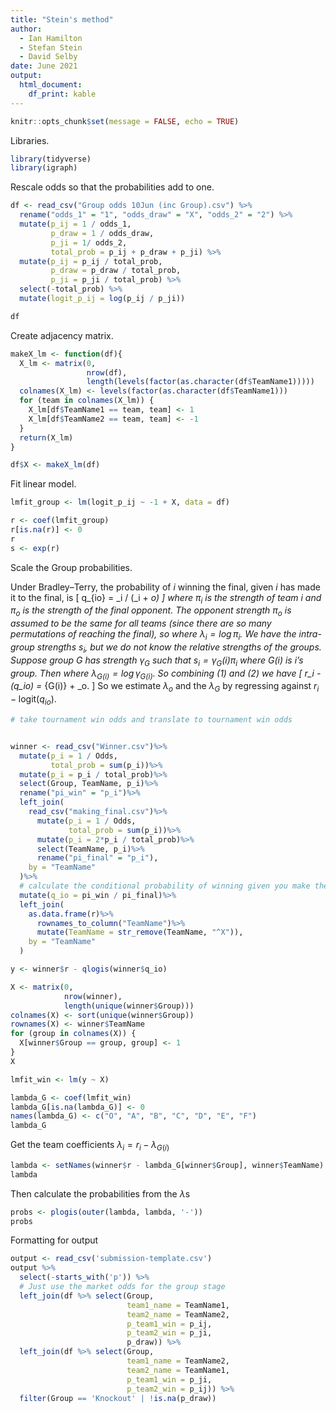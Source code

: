 ```yaml
---
title: "Stein's method"
author:
  - Ian Hamilton
  - Stefan Stein
  - David Selby
date: June 2021
output:
  html_document:
    df_print: kable
---
```


```r
knitr::opts_chunk$set(message = FALSE, echo = TRUE)
```

Libraries.

```r
library(tidyverse)
library(igraph)
```

Rescale odds so that the probabilities add to one.

```r
df <- read_csv("Group odds 10Jun (inc Group).csv") %>%
  rename("odds_1" = "1", "odds_draw" = "X", "odds_2" = "2") %>%
  mutate(p_ij = 1 / odds_1,
         p_draw = 1 / odds_draw,
         p_ji = 1/ odds_2,
         total_prob = p_ij + p_draw + p_ji) %>%
  mutate(p_ij = p_ij / total_prob,
         p_draw = p_draw / total_prob,
         p_ji = p_ji / total_prob) %>%
  select(-total_prob) %>%
  mutate(logit_p_ij = log(p_ij / p_ji))

df
```

Create adjacency matrix.

```r
makeX_lm <- function(df){
  X_lm <- matrix(0,
                 nrow(df),
                 length(levels(factor(as.character(df$TeamName1)))))
  colnames(X_lm) <- levels(factor(as.character(df$TeamName1)))
  for (team in colnames(X_lm)) {
    X_lm[df$TeamName1 == team, team] <- 1
    X_lm[df$TeamName2 == team, team] <- -1
  }
  return(X_lm)
}

df$X <- makeX_lm(df)
```

Fit linear model.

```r
lmfit_group <- lm(logit_p_ij ~ -1 + X, data = df)

r <- coef(lmfit_group)
r[is.na(r)] <- 0
r
s <- exp(r)
```

Scale the Group probabilities.

Under Bradley--Terry, the probability of $i$ winning the final, given $i$ has made it to the final, is
\[
q_{io} = \pi_i / (\pi_i + \pi_o)
\]
where $\pi_i$ is the strength of team $i$ and $\pi_o$ is the strength of the final opponent.
The opponent strength $\pi_o$ is assumed to be the same for all teams (since there are so many permutations of reaching the final), so
\begin{equation}
\text{logit}(q_{io}) = \lambda_i - \lambda_o
\end{equation}
where $\lambda_i = \log \pi_i$.
We have the intra-group strengths $s_i$, but we do not know the relative strengths of the groups.
Suppose group $G$ has strength $\gamma_G$ such that $s_i = \gamma_G(i) \pi_i$ where $G(i)$ is $i$'s group.
Then
\begin{equation}
\lambda_i = \log \pi_i = \log s_i - \log \gamma_{G(i)} = r_i - \lambda_{G(i)}
\end{equation}
where $\lambda_{G(i)} = \log \gamma_{G(i)}$.
So combining (1) and (2) we have
\[
r_i - \text{logit}(q_io) = \lambda_{G(i)} + \lambda_o.
\]
So we estimate $\lambda_o$ and the $\lambda_G$ by regressing against $r_i - \text{logit}(q_{io})$.

```r
# take tournament win odds and translate to tournament win odds


winner <- read_csv("Winner.csv")%>%
  mutate(p_i = 1 / Odds,
         total_prob = sum(p_i))%>%
  mutate(p_i = p_i / total_prob)%>%
  select(Group, TeamName, p_i)%>%
  rename("pi_win" = "p_i")%>%
  left_join(
    read_csv("making_final.csv")%>%
      mutate(p_i = 1 / Odds,
             total_prob = sum(p_i))%>%
      mutate(p_i = 2*p_i / total_prob)%>%
      select(TeamName, p_i)%>%
      rename("pi_final" = "p_i"),
    by = "TeamName"
  )%>%
  # calculate the conditional probability of winning given you make the final
  mutate(q_io = pi_win / pi_final)%>%
  left_join(
    as.data.frame(r)%>%
      rownames_to_column("TeamName")%>%
      mutate(TeamName = str_remove(TeamName, "^X")),
    by = "TeamName"
  )


```

```r

y <- winner$r - qlogis(winner$q_io)

X <- matrix(0,
            nrow(winner),
            length(unique(winner$Group)))
colnames(X) <- sort(unique(winner$Group))
rownames(X) <- winner$TeamName
for (group in colnames(X)) {
  X[winner$Group == group, group] <- 1
}
X

lmfit_win <- lm(y ~ X)

lambda_G <- coef(lmfit_win)
lambda_G[is.na(lambda_G)] <- 0
names(lambda_G) <- c("O", "A", "B", "C", "D", "E", "F")
lambda_G
```

Get the team coefficients $\lambda_i = r_i - \lambda_{G(i)}$

```r
lambda <- setNames(winner$r - lambda_G[winner$Group], winner$TeamName)
lambda
```

Then calculate the probabilities from the $\lambda$s

```r
probs <- plogis(outer(lambda, lambda, '-'))
probs
```

Formatting for output

```r
output <- read_csv('submission-template.csv')
output %>%
  select(-starts_with('p')) %>%
  # Just use the market odds for the group stage
  left_join(df %>% select(Group,
                          team1_name = TeamName1,
                          team2_name = TeamName2,
                          p_team1_win = p_ij,
                          p_team2_win = p_ji,
                          p_draw)) %>%
  left_join(df %>% select(Group,
                          team1_name = TeamName2,
                          team2_name = TeamName1,
                          p_team1_win = p_ji,
                          p_team2_win = p_ij)) %>%
  filter(Group == 'Knockout' | !is.na(p_draw))
```

